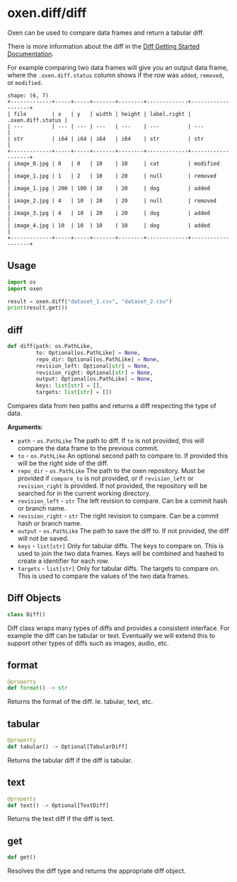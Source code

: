 <a id="oxen.diff/diff"></a>

# oxen.diff/diff

Oxen can be used to compare data frames and return a tabular diff.

There is more information about the diff in the [Diff Getting Started Documentation](/concepts/diffs).

For example comparing two data frames will give you an output data frame,
where the `.oxen.diff.status` column shows if the row was `added`, `removed`, 
or `modified`.

```
shape: (6, 7)
+-------------+-----+-----+-------+--------+-------------+-------------------+
| file        | x   | y   | width | height | label.right | .oxen.diff.status |
| ---         | --- | --- | ---   | ---    | ---         | ---               |
| str         | i64 | i64 | i64   | i64    | str         | str               |
+-------------+-----+-----+-------+--------+-------------+-------------------+
| image_0.jpg | 0   | 0   | 10    | 10     | cat         | modified          |
| image_1.jpg | 1   | 2   | 10    | 20     | null        | removed           |
| image_1.jpg | 200 | 100 | 10    | 20     | dog         | added             |
| image_2.jpg | 4   | 10  | 20    | 20     | null        | removed           |
| image_3.jpg | 4   | 10  | 20    | 20     | dog         | added             |
| image_4.jpg | 10  | 10  | 10    | 10     | dog         | added             |
+-------------+-----+-----+-------+--------+-------------+-------------------+
```

## Usage

```python
import os
import oxen

result = oxen.diff("dataset_1.csv", "dataset_2.csv")
print(result.get())
```

<a id="oxen.diff/diff.diff"></a>

## diff

```python
def diff(path: os.PathLike,
         to: Optional[os.PathLike] = None,
         repo_dir: Optional[os.PathLike] = None,
         revision_left: Optional[str] = None,
         revision_right: Optional[str] = None,
         output: Optional[os.PathLike] = None,
         keys: list[str] = [],
         targets: list[str] = [])
```

Compares data from two paths and returns a diff respecting the type of data.

**Arguments**:

- `path` - `os.PathLike`
  The path to diff. If `to` is not provided,
  this will compare the data frame to the previous commit.
- `to` - `os.PathLike`
  An optional second path to compare to.
  If provided this will be the right side of the diff.
- `repo_dir` - `os.PathLike`
  The path to the oxen repository. Must be provided if `compare_to` is
  not provided, or if `revision_left` or `revision_right` is provided.
  If not provided, the repository will be searched for in the current working directory.
- `revision_left` - `str`
  The left revision to compare. Can be a commit hash or branch name.
- `revision_right` - `str`
  The right revision to compare. Can be a commit hash or branch name.
- `output` - `os.PathLike`
  The path to save the diff to. If not provided, the diff will not be saved.
- `keys` - `list[str]`
  Only for tabular diffs. The keys to compare on.
  This is used to join the two data frames.
  Keys will be combined and hashed to create a identifier for each row.
- `targets` - `list[str]`
  Only for tabular diffs. The targets to compare on.
  This is used to compare the values of the two data frames.

<a id="oxen.diff/diff.Diff"></a>

## Diff Objects

```python
class Diff()
```

Diff class wraps many types of diffs and provides a consistent interface. 
For example the diff can be tabular or text. Eventually we will extend this 
to support other types of diffs such as images, audio, etc.

<a id="oxen.diff/diff.Diff.format"></a>

## format

```python
@property
def format() -> str
```

Returns the format of the diff. Ie. tabular, text, etc.

<a id="oxen.diff/diff.Diff.tabular"></a>

## tabular

```python
@property
def tabular() -> Optional[TabularDiff]
```

Returns the tabular diff if the diff is tabular.

<a id="oxen.diff/diff.Diff.text"></a>

## text

```python
@property
def text() -> Optional[TextDiff]
```

Returns the text diff if the diff is text.

<a id="oxen.diff/diff.Diff.get"></a>

## get

```python
def get()
```

Resolves the diff type and returns the appropriate diff object.

